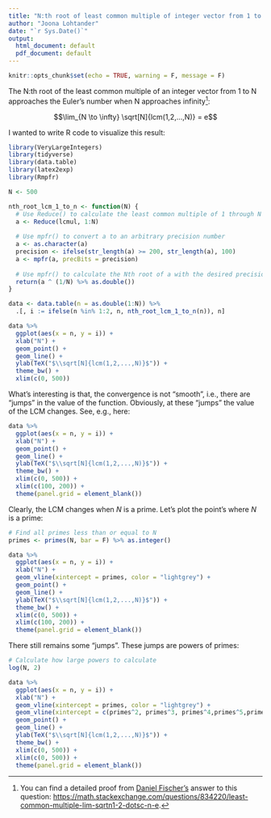 ---
title: "N:th root of least common multiple of integer vector from 1 to n"
author: "Joona Lohtander"
date: "`r Sys.Date()`"
output:
  html_document: default
  pdf_document: default
---

```{r setup, include=FALSE}
knitr::opts_chunk$set(echo = TRUE, warning = F, message = F)
```

The N:th root of the least common multiple of an integer vector from 1 to N approaches the Euler's number when N approaches infinity^[You can find a detailed proof from [Daniel Fischer's](https://math.stackexchange.com/users/83702/daniel-fischer) answer to this question: [https://math.stackexchange.com/questions/834220/least-common-multiple-lim-sqrtn1-2-dotsc-n-e](https://math.stackexchange.com/questions/834220/least-common-multiple-lim-sqrtn1-2-dotsc-n-e).]:

$$\lim_{N \to \infty} \sqrt[N]{lcm(1,2,...,N)} = e$$

I wanted to write R code to visualize this result:

```{r, warning=F}
library(VeryLargeIntegers)
library(tidyverse)
library(data.table)
library(latex2exp)
library(Rmpfr)

N <- 500

nth_root_lcm_1_to_n <- function(N) {
  # Use Reduce() to calculate the least common multiple of 1 through N
  a <- Reduce(lcmul, 1:N)
  
  # Use mpfr() to convert a to an arbitrary precision number
  a <- as.character(a)
  precision <- ifelse(str_length(a) >= 200, str_length(a), 100)
  a <- mpfr(a, precBits = precision)
  
  # Use mpfr() to calculate the Nth root of a with the desired precision
  return(a ^ (1/N) %>% as.double())
}

data <- data.table(n = as.double(1:N)) %>% 
  .[, i := ifelse(n %in% 1:2, n, nth_root_lcm_1_to_n(n)), n]

data %>% 
  ggplot(aes(x = n, y = i)) +
  xlab("N") +
  geom_point() +
  geom_line() +
  ylab(TeX("$\\sqrt[N]{lcm(1,2,...,N)}$")) +
  theme_bw() +
  xlim(c(0, 500))
```

What's interesting is that, the convergence is not "smooth", i.e., there are "jumps" in the value of the function. Obviously, at these "jumps" the value of the LCM changes. See, e.g., here:

```{r, warning=F}
data %>% 
  ggplot(aes(x = n, y = i)) +
  xlab("N") +
  geom_point() +
  geom_line() +
  ylab(TeX("$\\sqrt[N]{lcm(1,2,...,N)}$")) +
  theme_bw() +
  xlim(c(0, 500)) + 
  xlim(c(100, 200)) +
  theme(panel.grid = element_blank())
```

Clearly, the LCM changes when $N$ is a prime. Let's plot the point's where $N$ is a prime:

```{r, warning=F}
# Find all primes less than or equal to N
primes <- primes(N, bar = F) %>% as.integer()

data %>% 
  ggplot(aes(x = n, y = i)) +
  xlab("N") +
  geom_vline(xintercept = primes, color = "lightgrey") +
  geom_point() +
  geom_line() +
  ylab(TeX("$\\sqrt[N]{lcm(1,2,...,N)}$")) +
  theme_bw() +
  xlim(c(0, 500)) +
  xlim(c(100, 200)) +
  theme(panel.grid = element_blank())
```

There still remains some "jumps". These jumps are powers of primes:

```{r, warning=F}
# Calculate how large powers to calculate
log(N, 2)

data %>% 
  ggplot(aes(x = n, y = i)) +
  xlab("N") +
  geom_vline(xintercept = primes, color = "lightgrey") +
  geom_vline(xintercept = c(primes^2, primes^3, primes^4,primes^5,primes^6, primes^7, primes^8), color = "pink") +
  geom_point() +
  geom_line() +
  ylab(TeX("$\\sqrt[N]{lcm(1,2,...,N)}$")) +
  theme_bw() +
  xlim(c(0, 500)) + 
  xlim(c(0, 500)) +
  theme(panel.grid = element_blank())
```

